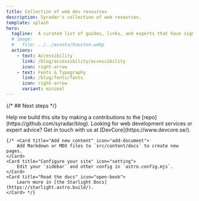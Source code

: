 ```yaml
---
title: Collection of web dev resources
description: Syradar's collection of web resources.
template: splash
hero:
  tagline:  A curated list of guides, links, and experts that have significantly shaped my web development journey.
  # image:
  #   file: ../../assets/houston.webp
  actions:
    - text: Accessibility
      link: /blog/accessibility/accessibility
      icon: right-arrow
    - text: Fonts & Typography
      link: /blog/fonts/fonts
      icon: right-arrow
      variant: minimal
---
```



{/* ## Next steps */}

<CardGrid stagger>
	<Card title="Create content" icon="pencil">
		Help me build this site by making a contributions to the [repo](https://github.com/syradar/blog).
	</Card>
	<Card title="Need Help or Looking for Work?" icon="external">
		Looking for web development services or expert advice? Get in touch with us at [DevCore](https://www.devcore.se/).
	</Card>

	
	{/* <Card title="Add new content" icon="add-document">
		Add Markdown or MDX files to `src/content/docs` to create new pages.
	</Card>
	<Card title="Configure your site" icon="setting">
		Edit your `sidebar` and other config in `astro.config.mjs`.
	</Card>
	<Card title="Read the docs" icon="open-book">
		Learn more in [the Starlight Docs](https://starlight.astro.build/).
	</Card> */}
</CardGrid> 
